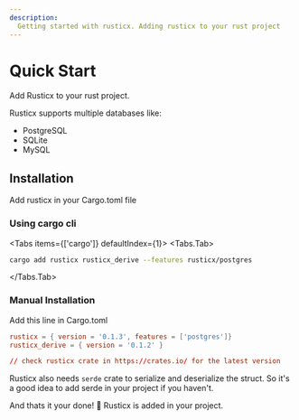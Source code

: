 ```yaml
---
description:
  Getting started with rusticx. Adding rusticx to your rust project
---
```



# Quick Start

Add Rusticx to your rust project.

Rusticx supports multiple databases like:
- PostgreSQL
- SQLite
- MySQL

## Installation

Add rusticx in your Cargo.toml file

### Using cargo cli
<Tabs items={['cargo']} defaultIndex={1}>
  <Tabs.Tab>
  ```sh frame=none
  cargo add rusticx rusticx_derive --features rusticx/postgres
  ```
  </Tabs.Tab>
</Tabs>

### Manual Installation

Add this line in Cargo.toml

```toml filename="Cargo.toml"
rusticx = { version = '0.1.3', features = ['postgres']}
rusticx_derive = { version = '0.1.2' }

// check rusticx crate in https://crates.io/ for the latest version
```

Rusticx also needs ```serde``` crate to serialize and deserialize the struct.
So it's a good idea to add serde in your project if you haven't.



And thats it your done! 🎉 Rusticx is added in your project.